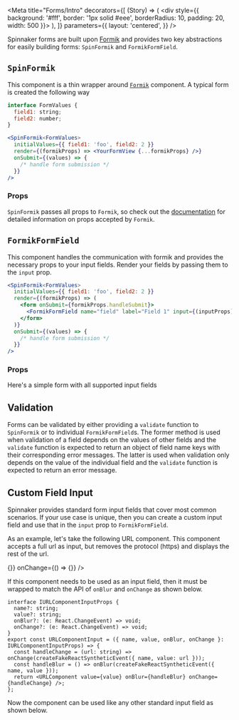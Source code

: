

<Meta
  title="Forms/Intro"
  decorators={[
    (Story) => (
      <div style={{ background: '#fff', border: '1px solid #eee', borderRadius: 10, padding: 20, width: 500 }}>
        <Story />
      </div>
    ),
  ]}
  parameters={{
    layout: 'centered',
  }}
/>

Spinnaker forms are built upon [Formik](https://formik.org) and provides two key abstractions for easily building forms: `SpinFormik` and `FormikFormField`.

## `SpinFormik`

This component is a thin wrapper around [`Formik`](https://formik.org/docs/api/formik) component. A typical form is created the following way

```jsx
interface FormValues {
  field1: string;
  field2: number;
}

<SpinFormik<FormValues>
  initialValues={{ field1: 'foo', field2: 2 }}
  render={(formikProps) => <YourFormView {...formikProps} />}
  onSubmit={(values) => {
    /* handle form submission */
  }}
/>
```

### Props

`SpinFormik` passes all props to `Formik`, so check out the [documentation](https://formik.org/docs/api/formik#reference) for detailed information on props accepted by `Formik`.

## `FormikFormField`

This component handles the communication with formik and provides the necessary props to your input fields. Render your fields by passing them to the `input` prop.

```jsx
<SpinFormik<FormValues>
  initialValues={{ field1: 'foo', field2: 2 }}
  render={(formikProps) => (
    <form onSubmit={formikProps.handleSubmit}>
      <FormikFormField name="field" label="Field 1" input={(inputProps) => <TextInput {...inputProps} />} />
    </form>
  )}
  onSubmit={(values) => {
    /* handle form submission */
  }}
/>
```

### Props

<ArgsTable of={FormikFormField} />

Here's a simple form with all supported input fields

<!-- Simple Form Example -->

<Canvas>
  <Story id="forms-spinformik--simple-form" />
</Canvas>

## Validation

Forms can be validated by either providing a `validate` function to `SpinFormik` or to individual `FormikFormField`s.
The former method is used when validation of a field depends on the values of other fields and the `validate` function is expected to return an object of field name keys with their corresponding error messages.
The latter is used when validation only depends on the value of the individual field and the `validate` function is expected to return an error message.

<!-- Validation Example -->

<Canvas>
  <Story id="forms-spinformik--validation" />
</Canvas>

## Custom Field Input

Spinnaker provides standard form input fields that cover most common scenarios. If your use case is unique, then you can create a custom input field and use that in the `input` prop to `FormikFormField`.

As an example, let's take the following URL component. This component accepts a full url as input, but removes the protocol (https) and displays the rest of the url.

<Canvas>
  <URLComponent value="https://www.google.com" onBlur={() => {}} onChange={() => {}} />
</Canvas>

If this component needs to be used as an input field, then it must be wrapped to match the API of `onBlur` and `onChange` as shown below.

```tsx
interface IURLComponentInputProps {
  name?: string;
  value?: string;
  onBlur?: (e: React.ChangeEvent) => void;
  onChange?: (e: React.ChangeEvent) => void;
}
export const URLComponentInput = ({ name, value, onBlur, onChange }: IURLComponentInputProps) => {
  const handleChange = (url: string) => onChange(createFakeReactSyntheticEvent({ name, value: url }));
  const handleBlur = () => onBlur(createFakeReactSyntheticEvent({ name, value }));
  return <URLComponent value={value} onBlur={handleBlur} onChange={handleChange} />;
};
```

Now the component can be used like any other standard input field as shown below.

<!-- Custom Input Field Example -->

<Canvas>
  <Story id="forms-spinformik--custom-input-field" />
</Canvas>
